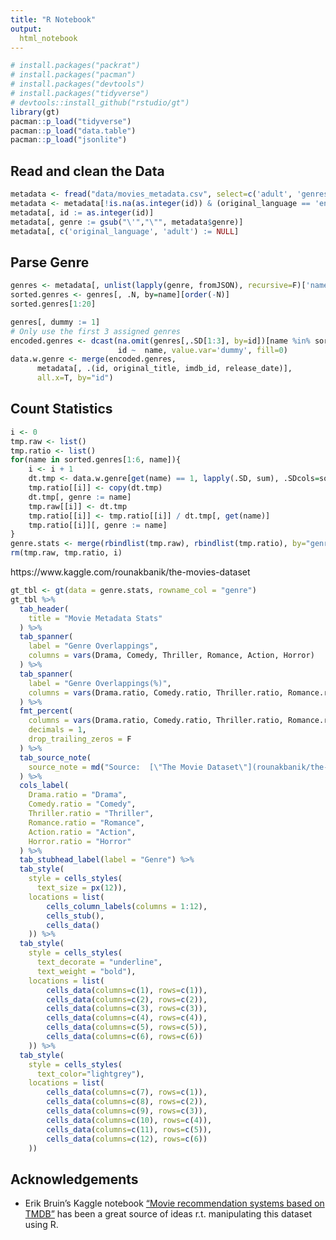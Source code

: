 ```yaml
---
title: "R Notebook"
output:
  html_notebook
---
```


```r
# install.packages("packrat")
# install.packages("pacman")
# install.packages("devtools")
# install.packages("tidyverse")
# devtools::install_github("rstudio/gt")
library(gt)
pacman::p_load("tidyverse")
pacman::p_load("data.table")
pacman::p_load("jsonlite")
```

## Read and clean the Data
```r
metadata <- fread("data/movies_metadata.csv", select=c('adult', 'genres', 'release_date', 'original_language', 'original_title', 'id', 'imdb_id'), fill=T)
metadata <- metadata[!is.na(as.integer(id)) & (original_language == 'en') & (adult == "False"), ]
metadata[, id := as.integer(id)]
metadata[, genre := gsub("\'","\"", metadata$genre)]
metadata[, c('original_language', 'adult') := NULL]
```

## Parse Genre
```r
genres <- metadata[, unlist(lapply(genre, fromJSON), recursive=F)['name'], by=id]
sorted.genres <- genres[, .N, by=name][order(-N)]
sorted.genres[1:20]
```

```r
genres[, dummy := 1]
# Only use the first 3 assigned genres 
encoded.genres <- dcast(na.omit(genres[,.SD[1:3], by=id])[name %in% sorted.genres[1:6, name]], 
                        id ~  name, value.var='dummy', fill=0)
data.w.genre <- merge(encoded.genres,
      metadata[, .(id, original_title, imdb_id, release_date)], 
      all.x=T, by="id")
```

## Count Statistics
```r
i <- 0
tmp.raw <- list() 
tmp.ratio <- list()
for(name in sorted.genres[1:6, name]){
    i <- i + 1
    dt.tmp <- data.w.genre[get(name) == 1, lapply(.SD, sum), .SDcols=sorted.genres[1:6, name]]
    tmp.ratio[[i]] <- copy(dt.tmp)
    dt.tmp[, genre := name]
    tmp.raw[[i]] <- dt.tmp
    tmp.ratio[[i]] <- tmp.ratio[[i]] / dt.tmp[, get(name)]
    tmp.ratio[[i]][, genre := name]
}
genre.stats <- merge(rbindlist(tmp.raw), rbindlist(tmp.ratio), by="genre", suffixes=c("", ".ratio"), sort=F)
rm(tmp.raw, tmp.ratio, i)
```

https://www.kaggle.com/rounakbanik/the-movies-dataset

```r
gt_tbl <- gt(data = genre.stats, rowname_col = "genre")
gt_tbl %>%
  tab_header(
    title = "Movie Metadata Stats"
  ) %>%
  tab_spanner(
    label = "Genre Overlappings",
    columns = vars(Drama, Comedy, Thriller, Romance, Action, Horror)
  ) %>%
  tab_spanner(
    label = "Genre Overlappings(%)",
    columns = vars(Drama.ratio, Comedy.ratio, Thriller.ratio, Romance.ratio, Action.ratio, Horror.ratio)
  ) %>%
  fmt_percent(
    columns = vars(Drama.ratio, Comedy.ratio, Thriller.ratio, Romance.ratio, Action.ratio, Horror.ratio),
    decimals = 1,
    drop_trailing_zeros = F
  ) %>%   
  tab_source_note(
    source_note = md("Source:  [\"The Movie Dataset\"](rounakbanik/the-movies-dataset) on Kaggle")
  ) %>%
  cols_label(
    Drama.ratio = "Drama",
    Comedy.ratio = "Comedy",
    Thriller.ratio = "Thriller",
    Romance.ratio = "Romance", 
    Action.ratio = "Action", 
    Horror.ratio = "Horror"
  ) %>%   
  tab_stubhead_label(label = "Genre") %>%
  tab_style(
    style = cells_styles(
      text_size = px(12)),
    locations = list(
        cells_column_labels(columns = 1:12), 
        cells_stub(),
        cells_data()
    )) %>%   
  tab_style(
    style = cells_styles(
      text_decorate = "underline",
      text_weight = "bold"),
    locations = list(
        cells_data(columns=c(1), rows=c(1)),
        cells_data(columns=c(2), rows=c(2)),
        cells_data(columns=c(3), rows=c(3)),
        cells_data(columns=c(4), rows=c(4)),
        cells_data(columns=c(5), rows=c(5)),
        cells_data(columns=c(6), rows=c(6))
    )) %>%   
  tab_style(
    style = cells_styles(
      text_color="lightgrey"),
    locations = list(
        cells_data(columns=c(7), rows=c(1)),
        cells_data(columns=c(8), rows=c(2)),
        cells_data(columns=c(9), rows=c(3)),
        cells_data(columns=c(10), rows=c(4)),
        cells_data(columns=c(11), rows=c(5)),
        cells_data(columns=c(12), rows=c(6))
    ))
```

## Acknowledgements

* Erik Bruin's Kaggle notebook ["Movie recommendation systems based on TMDB"](https://www.kaggle.com/erikbruin/movie-recommendation-systems-based-on-tmdb) has been a great source of ideas r.t. manipulating this dataset using R.

